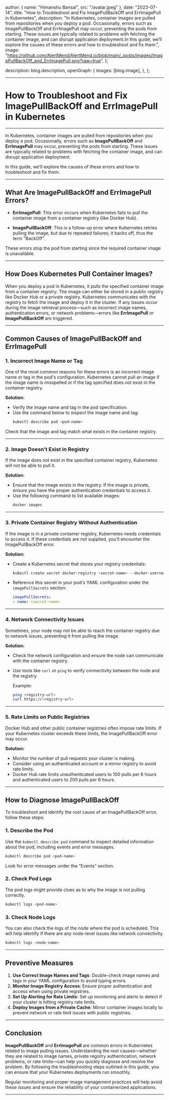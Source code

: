 
  author: { name: "Himanshu Bansal", src: "/avatar.jpeg" },
  date: "2023-07-14",
  title: "How to Troubleshoot and Fix ImagePullBackOff and ErrImagePull in Kubernetes",
  description:
    "In Kubernetes, container images are pulled from repositories when you deploy a pod. Occasionally, errors such as ImagePullBackOff and ErrImagePull may occur, preventing the pods from starting. These issues are typically related to problems with fetching the container image, and can disrupt application deployment.In this guide, we’ll explore the causes of these errors and how to troubleshoot and fix them.",
  image:
    "https://github.com/AlertMend/AlertMend.io/blob/main/_posts/images/ImagePullBackOff_and_ErrImagePull.png?raw=true",
};

  description: blog.description,
  openGraph: {
    images: [blog.image],
  },
};


---
# **How to Troubleshoot and Fix ImagePullBackOff and ErrImagePull in Kubernetes**
---

In Kubernetes, container images are pulled from repositories when you deploy a pod. Occasionally, errors such as **ImagePullBackOff** and **ErrImagePull** may occur, preventing the pods from starting. These issues are typically related to problems with fetching the container image, and can disrupt application deployment.

In this guide, we’ll explore the causes of these errors and how to troubleshoot and fix them.

---

## **What Are ImagePullBackOff and ErrImagePull Errors?**

- **ErrImagePull**: This error occurs when Kubernetes fails to pull the container image from a container registry (like Docker Hub).
  
- **ImagePullBackOff**: This is a follow-up error where Kubernetes retries pulling the image, but due to repeated failures, it backs off, thus the term "BackOff".

These errors stop the pod from starting since the required container image is unavailable.

---

## **How Does Kubernetes Pull Container Images?**

When you deploy a pod in Kubernetes, it pulls the specified container image from a container registry. The image can either be stored in a public registry like Docker Hub or a private registry. Kubernetes communicates with the registry to fetch the image and deploy it in the cluster. If any issues occur during the image retrieval process—such as incorrect image names, authentication errors, or network problems—errors like **ErrImagePull** or **ImagePullBackOff** are triggered.

---

## **Common Causes of ImagePullBackOff and ErrImagePull**

### **1. Incorrect Image Name or Tag**

One of the most common reasons for these errors is an incorrect image name or tag in the pod's configuration. Kubernetes cannot pull an image if the image name is misspelled or if the tag specified does not exist in the container registry.

**Solution:**
- Verify the image name and tag in the pod specification.
- Use the command below to inspect the image name and tag:
  ```bash
  kubectl describe pod <pod-name>
  ```
Check that the image and tag match what exists in the container registry.

---

### **2. Image Doesn’t Exist in Registry**

If the image does not exist in the specified container registry, Kubernetes will not be able to pull it.

**Solution:**
- Ensure that the image exists in the registry. If the image is private, ensure you have the proper authentication credentials to access it.
- Use the following command to list available images:
  ```bash
  docker images
  ```

---

### **3. Private Container Registry Without Authentication**

If the image is in a private container registry, Kubernetes needs credentials to access it. If these credentials are not supplied, you’ll encounter the ImagePullBackOff error.

**Solution:**
- Create a Kubernetes secret that stores your registry credentials:
  ```bash
  kubectl create secret docker-registry <secret-name> --docker-username=<username> --docker-password=<password> --docker-email=<email> --docker-server=<registry-server>
  ```

- Reference this secret in your pod's YAML configuration under the `imagePullSecrets` section:
  ```yaml
  imagePullSecrets:
  - name: <secret-name>
  ```

---

### **4. Network Connectivity Issues**

Sometimes, your node may not be able to reach the container registry due to network issues, preventing it from pulling the image.

**Solution:**
- Check the network configuration and ensure the node can communicate with the container registry.
- Use tools like `curl` or `ping` to verify connectivity between the node and the registry.

  Example:
  ```bash
  ping <registry-url>
  curl https://<registry-url>
  ```

---

### **5. Rate Limits on Public Registries**

Docker Hub and other public container registries often impose rate limits. If your Kubernetes cluster exceeds these limits, the ImagePullBackOff error may occur.

**Solution:**
- Monitor the number of pull requests your cluster is making.
- Consider using an authenticated account or a mirror registry to avoid rate limits.
- Docker Hub rate limits unauthenticated users to 100 pulls per 6 hours and authenticated users to 200 pulls per 6 hours.

---

## **How to Diagnose ImagePullBackOff**

To troubleshoot and identify the root cause of an ImagePullBackOff error, follow these steps:

### **1. Describe the Pod**
Use the `kubectl describe pod` command to inspect detailed information about the pod, including events and error messages.
```bash
kubectl describe pod <pod-name>
```
Look for error messages under the “Events” section.

### **2. Check Pod Logs**
The pod logs might provide clues as to why the image is not pulling correctly.
```bash
kubectl logs <pod-name>
```

### **3. Check Node Logs**
You can also check the logs of the node where the pod is scheduled. This will help identify if there are any node-level issues like network connectivity.
```bash
kubectl logs <node-name>
```

---

## **Preventive Measures**


1. **Use Correct Image Names and Tags**: Double-check image names and tags in your YAML configuration to avoid typing errors.
2. **Monitor Image Registry Access**: Ensure proper authentication and access when using private registries.
3. **Set Up Alerting for Rate Limits**: Set up monitoring and alerts to detect if your cluster is hitting registry rate limits.
4. **Deploy Images from a Private Cache**: Mirror container images locally to prevent network or rate limit issues with public registries.

---

## **Conclusion**

**ImagePullBackOff** and **ErrImagePull** are common errors in Kubernetes related to image pulling issues. Understanding the root causes—whether they are related to image names, private registry authentication, network problems, or rate limits—can help you quickly diagnose and resolve the problem. By following the troubleshooting steps outlined in this guide, you can ensure that your Kubernetes deployments run smoothly.

Regular monitoring and proper image management practices will help avoid these issues and ensure the reliability of your containerized applications.



---